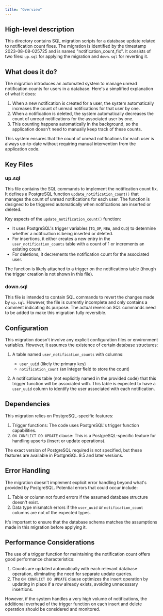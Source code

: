 ```yaml
---
title: "Overview"
---
```


## High-level description
This directory contains SQL migration scripts for a database update related to notification count fixes. The migration is identified by the timestamp 2023-08-08-025725 and is named "notification_count_fix". It consists of two files: `up.sql` for applying the migration and `down.sql` for reverting it.

## What does it do?
The migration introduces an automated system to manage unread notification counts for users in a database. Here's a simplified explanation of what it does:

1. When a new notification is created for a user, the system automatically increases the count of unread notifications for that user by one.
2. When a notification is deleted, the system automatically decreases the count of unread notifications for the associated user by one.
3. This counting happens automatically in the background, so the application doesn't need to manually keep track of these counts.

This system ensures that the count of unread notifications for each user is always up-to-date without requiring manual intervention from the application code.

## Key Files

### up.sql
This file contains the SQL commands to implement the notification count fix. It defines a PostgreSQL function `update_notification_count()` that manages the count of unread notifications for each user. The function is designed to be triggered automatically when notifications are inserted or deleted.

Key aspects of the `update_notification_count()` function:
- It uses PostgreSQL's trigger variables (`TG_OP`, `NEW`, and `OLD`) to determine whether a notification is being inserted or deleted.
- For insertions, it either creates a new entry in the `user_notification_counts` table with a count of 1 or increments an existing count.
- For deletions, it decrements the notification count for the associated user.

The function is likely attached to a trigger on the notifications table (though the trigger creation is not shown in this file).

### down.sql
This file is intended to contain SQL commands to revert the changes made by `up.sql`. However, the file is currently incomplete and only contains a comment indicating its purpose. The actual reversion SQL commands need to be added to make this migration fully reversible.

## Configuration
This migration doesn't involve any explicit configuration files or environment variables. However, it assumes the existence of certain database structures:

1. A table named `user_notification_counts` with columns:
   - `user_uuid` (likely the primary key)
   - `notification_count` (an integer field to store the count)

2. A notifications table (not explicitly named in the provided code) that this trigger function will be associated with. This table is expected to have a `user_uuid` column to identify the user associated with each notification.

## Dependencies
This migration relies on PostgreSQL-specific features:

1. Trigger functions: The code uses PostgreSQL's trigger function capabilities.
2. `ON CONFLICT DO UPDATE` clause: This is a PostgreSQL-specific feature for handling upserts (insert or update operations).

The exact version of PostgreSQL required is not specified, but these features are available in PostgreSQL 9.5 and later versions.

## Error Handling
The migration doesn't implement explicit error handling beyond what's provided by PostgreSQL. Potential errors that could occur include:

1. Table or column not found errors if the assumed database structure doesn't exist.
2. Data type mismatch errors if the `user_uuid` or `notification_count` columns are not of the expected types.

It's important to ensure that the database schema matches the assumptions made in this migration before applying it.

## Performance Considerations
The use of a trigger function for maintaining the notification count offers good performance characteristics:

1. Counts are updated automatically with each relevant database operation, eliminating the need for separate update queries.
2. The `ON CONFLICT DO UPDATE` clause optimizes the insert operation by updating in place if a row already exists, avoiding unnecessary insertions.

However, if the system handles a very high volume of notifications, the additional overhead of the trigger function on each insert and delete operation should be considered and monitored.